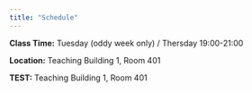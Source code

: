 ```yaml
---
title: "Schedule"
---
```

**Class Time:** Tuesday (oddy week only) / Thersday 19:00-21:00

**Location:** Teaching Building 1, Room 401

**TEST:** Teaching Building 1, Room 401